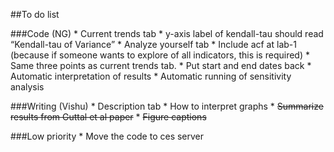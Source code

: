 ##To do list

###Code (NG)
* Current trends tab 
    * y-axis label of kendall-tau should read "Kendall-tau of Variance"
* Analyze yourself tab 
    * Include acf at lab-1 (because if someone wants to explore of all indicators, this is required)
    * Same three points as current trends tab.
    * Put start and end dates back
* Automatic interpretation of results
* Automatic running of sensitivity analysis

###Writing (Vishu)
* Description tab
    * How to interpret graphs
    * ~~Summarize results from Guttal et al paper~~
* ~~Figure captions~~

###Low priority
* Move the code to ces server 
